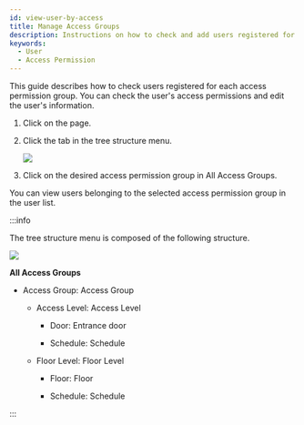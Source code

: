 ```yaml
---
id: view-user-by-access
title: Manage Access Groups
description: Instructions on how to check and add users registered for each access group.
keywords:
  - User
  - Access Permission
---
```


This guide describes how to check users registered for each access permission group. You can check the user's access permissions and edit the user's information.

1. Click <Cmd sid='shell.header.user' /> on the <Cmd sid='shell.header.launcher' /> page.

2. Click the <Cmd sid='team.tree.accessExplorer' /> tab in the tree structure menu.

   <Image src='/img/biostarx-user-access-explorer.png' />

3. Click on the desired access permission group in <Cmd>All Access Groups</Cmd>.

You can view users belonging to the selected access permission group in the user list.

:::info

The tree structure menu is composed of the following structure.

<Columns>
<Column><Image src='/img/biostarx-user-access-explorer-tree-level.png' /></Column>

<Column className='padding--l10'>

**All Access Groups**

* Access Group: Access Group

  * Access Level: Access Level

    * Door: Entrance door

    * Schedule: Schedule

  * Floor Level: Floor Level

    * Floor: Floor

    * Schedule: Schedule

</Column>
</Columns>

:::
